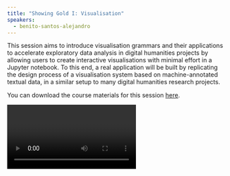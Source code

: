 ```yaml
---
title: "Showing Gold I: Visualisation"
speakers:
  - benito-santos-alejandro
---
```

This session aims to introduce visualisation grammars and their applications to accelerate exploratory data analysis in digital humanities projects by allowing users to create interactive visualisations with minimal effort in a Jupyter notebook. To this end, a real application will be built by replicating the design process of a visualisation system based on machine-annotated textual data, in a similar setup to many digital humanities research projects.

You can download the course materials for this session [here](https://colab.research.google.com/drive/13ZEEUcKoLp92-GEHA70YkJHe8nvG9iGz).

<Video provider="youtube" id="43ELEO-mO98">
  Showing Gold I: Visualisation
</Video>

